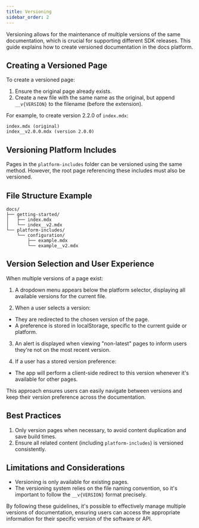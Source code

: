 ```yaml
---
title: Versioning
sidebar_order: 2
---
```



Versioning allows for the maintenance of multiple versions of the same documentation, which is crucial for supporting different SDK releases. This guide explains how to create versioned documentation in the docs platform.

## Creating a Versioned Page

To create a versioned page:

1. Ensure the original page already exists.
2. Create a new file with the same name as the original, but append `__v{VERSION}` to the filename (before the extension).

For example, to create version 2.2.0 of `index.mdx`:

```
index.mdx (original)
index__v2.0.0.mdx (version 2.0.0)
```

## Versioning Platform Includes

Pages in the `platform-includes` folder can be versioned using the same method. However, the root page referencing these includes must also be versioned.

## File Structure Example

```
docs/
├── getting-started/
│   ├── index.mdx
│   └── index__v2.mdx
└── platform-includes/
    └── configuration/
        ├── example.mdx
        └── example__v2.mdx
```

## Version Selection and User Experience

When multiple versions of a page exist:

1. A dropdown menu appears below the platform selector, displaying all available versions for the current file.

2. When a user selects a version:

- They are redirected to the chosen version of the page.
- A preference is stored in localStorage, specific to the current guide or platform.

3. An alert is displayed when viewing "non-latest" pages to inform users they're not on the most recent version.

4. If a user has a stored version preference:

- The app will perform a client-side redirect to this version whenever it's available for other pages.

This approach ensures users can easily navigate between versions and keep their version preference across the documentation.

## Best Practices

1. Only version pages when necessary, to avoid content duplication and save build times.
2. Ensure all related content (including `platform-includes`) is versioned consistently.


## Limitations and Considerations

- Versioning is only available for existing pages.
- The versioning system relies on the file naming convention, so it's important to follow the `__v{VERSION}` format precisely.

By following these guidelines, it's possible to effectively manage multiple versions of documentation, ensuring users can access the appropriate information for their specific version of the software or API.